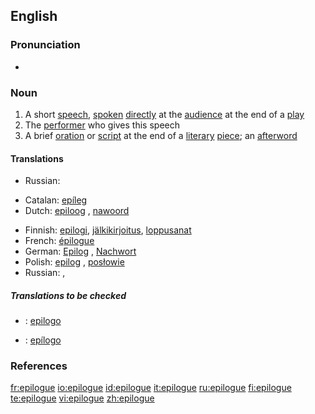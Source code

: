 ==English==

===Pronunciation===
*{{IPA|/'ep.ɪ.l.ɒg/}}

===Noun===
{{en-noun}}

# A short [[speech]], [[spoken]] [[directly]] at the [[audience]] at the end of a [[play]]
# The [[performer]] who gives this speech
# A brief [[oration]] or [[script]] at the end of a [[literary]] [[piece]]; an [[afterword]]

====Translations====
{{trans-top|a short speech}}
{{trans-mid}}
* Russian: {{t|ru|эпилог|m|tr=epilóg}}
{{trans-bottom}}

{{trans-top|the performer who gives this speech}}
{{trans-mid}}
{{trans-bottom}}

{{trans-top|a brief oration or script at the end of a literary piece}}
*Catalan: [[epíleg]] {{m}}
*Dutch: [[epiloog]] {{n}}, [[nawoord]] {{n}}
{{trans-mid}}
*Finnish: [[epilogi]], [[jälkikirjoitus]], [[loppusanat]]
*French: [[épilogue]]
*German: [[Epilog]] {{m}}, [[Nachwort]] {{n}}
*Polish: [[epilog]] {{m}}, [[posłowie]] {{n}}
* Russian: {{t|ru|эпилог|m|tr=epilóg}}, {{t|ru|послесловие|n|tr=posl'eslóvije}}
{{trans-bottom}}

=====Translations to be checked=====
{{checktrans}}
* {{ttbc|Interlingua}}: [[epilogo]]
* {{ttbc|Spanish}}: [[epílogo]] {{m}}

===References===
{{R:Century 1911}}
{{R:Webster 1913}}

[[fr:epilogue]]
[[io:epilogue]]
[[id:epilogue]]
[[it:epilogue]]
[[ru:epilogue]]
[[fi:epilogue]]
[[te:epilogue]]
[[vi:epilogue]]
[[zh:epilogue]]